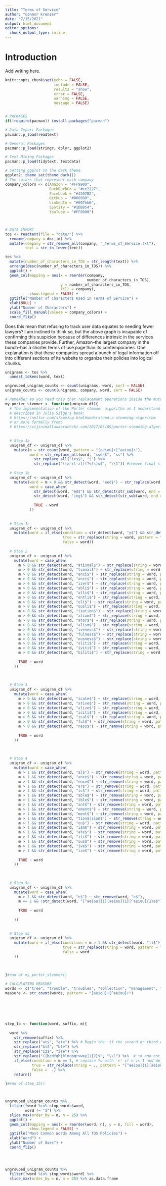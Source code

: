 ```yaml
---
title: "Terms of Service"
author: "Connor Krenzer"
date: "7/15/2021"
output: html_document
editor_options: 
  chunk_output_type: inline
---
```


# Introduction

Add writing here.

```r

knitr::opts_chunk$set(echo = FALSE,
                      include = FALSE,
                      results = "show",
                      error = FALSE,
                      warning = FALSE,
                      message = FALSE)


# PACKAGES
if(!require(pacman)) install.packages("pacman")

# Data Import Packages
pacman::p_load(readtext)

# General Packages
pacman::p_load(stringr, dplyr, ggplot2)

# Text Mining Packages
pacman::p_load(tidytext, textdata)

# Setting ggplot to the dark theme
ggplot2::theme_set(theme_dark())
# The colors that represent each company
company_colors <- c(Amazon = "#FF9900",
                    DuckDuckGo = "#ec2127",
                    Facebook = "#4267B2",
                    GitHub = "#000000",
                    LinkedIn = "#007bb6",
                    Spotify = "#1DB954",
                    YouTube = "#FF0000")



# DATA IMPORT
tos <- readtext(file = "data/") %>% 
  rename(company = doc_id) %>% 
  mutate(company = str_remove_all(company, "_Terms_of_Service.txt"),
         text = str_to_lower(text))


```



```r

tos %>% 
  mutate(number_of_characters_in_TOS = str_length(text)) %>% 
  arrange(desc(number_of_characters_in_TOS)) %>% 
  ggplot() +
  geom_col(mapping = aes(x = reorder(company,
                                     number_of_characters_in_TOS),
                         y = number_of_characters_in_TOS,
                         fill = company),
           show.legend = FALSE) +
  ggtitle("Number of Characters Used in Terms of Service") +
  xlab(NULL) +
  ylab("Number of Characters") +
  scale_fill_manual(values = company_colors) +
  coord_flip()

```


Does this mean that refusing to track user data equates to needing fewer lawyers? I am inclined to think so, but the above graph is incapable of confirming this suspicion because of differences intrinsic in the services these companies provide. Further, Amazon--the largest company in the bunch--has a shorter terms of use page than its contemporaries. One explanation is that these companies spread a bunch of legal information off into different sections of its website to organize their policies into logical chunks.







```r

unigrams <- tos %>% 
  unnest_tokens(word, text)

ungrouped_unigram_counts <- count(unigrams, word, sort = FALSE)
unigram_counts <- count(unigrams, company, word, sort = FALSE)

```




```r

# Remember as you read this that replacement operations inside the mutate calls refer to entire vectors of words while the operations inside a case_when() call refers to individual words
my_porter_stemmer <- function(unigram_df){
  # The implementation of the Porter stemmer algorithm as I understand it,
  # described in Julia Silge's book:
  # https://smltar.com/stemming.html#understand-a-stemming-algorithm
  # or more formally from:
  # https://vijinimallawaarachchi.com/2017/05/09/porter-stemming-algorithm/
  
  
  # Step 1a
  unigram_df <- unigram_df %>% 
    mutate(m = str_count(word, pattern = "[aeiou]+[^aeiou]+"),
           word = str_replace_all(word, "sses$", "ss") %>% 
             str_replace_all("ies$", "i") %>% 
             str_replace("([a-rt-z])(?<!s)s$", "\\1")) #remove final single 's' letters
  
  # Step 1b
  unigram_df <- unigram_df %>% 
    mutate(word = m > 0 && str_detect(word, "eed$") ~ str_replace(word, "eed$", "ee"),
           word = case_when(
             str_detect(word, "ed$") && str_detect(str_sub(word, end = -3), "[aeiou]") ~ step_1b(word = word, suffix = "ed$", m = m),
             str_detect(word, "ing$") && str_detect(str_sub(word, end = -4), "[aeiou]") ~ step_1b(word = word, suffix = "ing$", m = m),
             
             TRUE ~ word
           ))
  
  
  # Step 1c
  unigram_df <- unigram_df %>% 
    mutate(word = if_else(condition = str_detect(word, "y$") && str_detect(str_sub(word, end = -1), "aeiou"),
                          true = str_replace(string = word, pattern = "y$", replacement = "i"),
                          false = word))
  
  # Step 2
  unigram_df <- unigram_df %>% 
    mutate(word = case_when(
      m > 0 && str_detect(word, "ational$") ~ str_replace(string = word, pattern = "ational$", replacement = "ate"),
      m > 0 && str_detect(word, "tional$") ~ str_replace(string = word, pattern = "tional$", replacement = "tion"),
      m > 0 && str_detect(word, "enci$") ~ str_replace(string = word, pattern = "enci$", replacement = "ence"),
      m > 0 && str_detect(word, "anci$") ~ str_replace(string = word, pattern = "anci$", replacement = "ance"),
      m > 0 && str_detect(word, "izer$") ~ str_replace(string = word, pattern = "izer$", replacement = "ize"),
      m > 0 && str_detect(word, "abli$") ~ str_replace(string = word, pattern = "abli$", replacement = "able"),
      m > 0 && str_detect(word, "alli$") ~ str_replace(string = word, pattern = "alli$", replacement = "al"),
      m > 0 && str_detect(word, "entli$") ~ str_replace(string = word, pattern = "entli$", replacement = "ent"),
      m > 0 && str_detect(word, "eli$") ~ str_replace(string = word, pattern = "eli$", replacement = "e"),
      m > 0 && str_detect(word, "ousli$") ~ str_replace(string = word, pattern = "ousli$", replacement = "ous"),
      m > 0 && str_detect(word, "ization$") ~ str_replace(string = word, pattern = "ization$", replacement = "ize"),
      m > 0 && str_detect(word, "ation$") ~ str_replace(string = word, pattern = "ation$", replacement = "ate"),
      m > 0 && str_detect(word, "ator$") ~ str_replace(string = word, pattern = "ator$", replacement = "ate"),
      m > 0 && str_detect(word, "alism$") ~ str_replace(string = word, pattern = "alism$", replacement = "al"),
      m > 0 && str_detect(word, "iveness$") ~ str_replace(string = word, pattern = "iveness$", replacement = "ive"),
      m > 0 && str_detect(word, "fulness$") ~ str_replace(string = word, pattern = "fulness$", replacement = "ful"),
      m > 0 && str_detect(word, "ousness$") ~ str_replace(string = word, pattern = "ousness$", replacement = "ous"),
      m > 0 && str_detect(word, "aliti$") ~ str_replace(string = word, pattern = "aliti$", replacement = "al"),
      m > 0 && str_detect(word, "iviti$") ~ str_replace(string = word, pattern = "iviti$", replacement = "ive"),
      m > 0 && str_detect(word, "biliti$") ~ str_replace(string = word, pattern = "biliti$", replacement = "ble"),
      
      TRUE ~ word
    ))
  
  
  
  # Step 3
  unigram_df <- unigram_df %>% 
    mutate(word = case_when(
      m > 0 && str_detect(word, "icate$") ~ str_replace(string = word, pattern = "icate$", replacement = "ic"),
      m > 0 && str_detect(word, "ative$") ~ str_remove(string = word, pattern = "ative$"),
      m > 0 && str_detect(word, "alize$") ~ str_replace(string = word, pattern = "alize$", replacement = "al"),
      m > 0 && str_detect(word, "iciti$") ~ str_replace(string = word, pattern = "iciti$", replacement = "ic"),
      m > 0 && str_detect(word, "ical$") ~ str_replace(string = word, pattern = "ical$", replacement = "ic"),
      m > 0 && str_detect(word, "ful$") ~ str_remove(string = word, pattern = "ful$"),
      m > 0 && str_detect(word, "ness$") ~ str_remove(string = word, pattern = "ness$"),
      
      TRUE ~ word
    ))
  
  
  
  # Step 4
  unigram_df <- unigram_df %>% 
    mutate(word = case_when(
      m > 1 && str_detect(word, "al$") ~ str_remove(string = word, pattern = "al$"),
      m > 1 && str_detect(word, "ance$") ~ str_remove(string = word, pattern = "ance$"),
      m > 1 && str_detect(word, "ence$") ~ str_remove(string = word, pattern = "ence$"),
      m > 1 && str_detect(word, "er$") ~ str_remove(string = word, pattern = "er$"),
      m > 1 && str_detect(word, "ic$") ~ str_remove(string = word, pattern = "ic$"),
      m > 1 && str_detect(word, "able$") ~ str_remove(string = word, pattern = "able$"),           
      m > 1 && str_detect(word, "ible$") ~ str_remove(string = word, pattern = "ible$"),           
      m > 1 && str_detect(word, "ant$") ~ str_remove(string = word, pattern = "ant$"),           
      m > 1 && str_detect(word, "ement$") ~ str_remove(string = word, pattern = "ement$"),           
      m > 1 && str_detect(word, "ment$") ~ str_remove(string = word, pattern = "ment$"), 
      m > 1 && str_detect(word, "tion$|sion$") ~ str_remove(string = word, pattern = "tion$|sion$"),           
      m > 1 && str_detect(word, "ou$") ~ str_remove(string = word, pattern = "ou$"),           
      m > 1 && str_detect(word, "ism$") ~ str_remove(string = word, pattern = "ism$"),           
      m > 1 && str_detect(word, "ate$") ~ str_remove(string = word, pattern = "ate$"),           
      m > 1 && str_detect(word, "iti$") ~ str_remove(string = word, pattern = "iti$"),           
      m > 1 && str_detect(word, "ous$") ~ str_remove(string = word, pattern = "ous$"),           
      m > 1 && str_detect(word, "ive$") ~ str_remove(string = word, pattern = "ive$"),           
      m > 1 && str_detect(word, "ize$") ~ str_remove(string = word, pattern = "ize$"), 
      
      TRUE ~ word
    ))
  
  
  
  # Step 5a
  unigram_df <- unigram_df %>% 
    mutate(word = case_when(
      m > 1 && str_detect(word, "e$") ~ str_remove(word, "e$"),
      m == 1 && !str_detect(word, "[^aeiou]{1}[aeiou]{1}[^aeiou]{1}e$") && str_detect(word, "e$") ~ str_remove(word, "e$"),
      
      TRUE ~ word
      
    ))
  
  
  # Step 5b
  unigram_df <- unigram_df %>% 
    mutate(word = if_else(condition = m > 1 && str_detect(word, "ll$"),
                          true = str_replace(string = word, pattern = "ll$", replacement = "l"),
                          false = word
    ))
  
  
  
}#end of my_porter_stemmer()

# CALCULATING MEASURE
words <- c("tree", "trouble", "troubles", "collection", "management", "conclude", "revise", "oaten")
measure <- str_count(words, pattern = "[aeiou]+[^aeiou]+")






step_1b <- function(word, suffix, m){
  
  word %>% 
    str_remove(suffix) %>% 
    str_replace("at$", "ate") %>% # Begin the 'if the second or third of the rules in step 1b is successful...'
    str_replace("bl$", "ble") %>% 
    str_replace("iz$", "ize") %>% 
    str_replace("([bcdfghjklmnpqrvwxy]){2}$", "\\1") %>%  # *d and not (*L, *S, or *Z)) --> single letter
    if_else(condition = m == 1, # replace *o with 'e' if m is 1 and do nothing otherwise
            true = str_replace(string = ., pattern = "[^aeiou]{1}[aeiou]{1}[^aeiou]{1}$", replacement =  "e"),
            false =  .) %>% 
    return()
  
}#end of step_1b()




```




```r

ungrouped_unigram_counts %>%  
  filter(!word %in% stop_words$word,
         word != "â") %>% 
  slice_max(order_by = n, n = 25) %>% 
  ggplot() +
  geom_col(mapping = aes(x = reorder(word, n), y = n, fill = word),
           show.legend = FALSE) +
  ggtitle("Most Common Words Among All TOS Policies") +
  xlab("Word") +
  ylab("Number of Uses") +
  coord_flip()




ungrouped_unigram_counts %>%  
  filter(!word %in% stop_words$word) %>% 
  slice_max(order_by = n, n = 25) %>% as.data.frame

```


